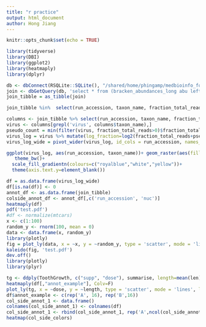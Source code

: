 ```yaml
---
title: "r practice"
output: html_document
author: Hong Jiang
---
```


```r
knitr::opts_chunk$set(echo = TRUE)
```

```r
library(tidyverse)
library(DBI)
library(ggplot2)
library(heatmaply)
library(dplyr)
```
```r
db <- dbConnect(RSQLite::SQLite(), "/shared/home/phingamp/medbioinfo_folder/pascal/central_database/sample_collab.db")
join <- dbGetQuery(db, 'select * from (bracken_abundances_long abu left join sample_annot using(run_accession))')
join_tibble = as_tibble(join)
```
```r
join_tibble %in%  select(run_accession, taxon_name, fraction_total_reads) %>% filter()
```
```r
columns <- join_tibble %>% select(run_accession, taxon_name, fraction_total_reads)
virus <- columns[grepl('virus', columns$taxon_name),]
pseudo_count = min(filter(virus, fraction_total_reads>0)$fraction_total_reads)
virus_log = virus %>% mutate(log_fraction=log2(fraction_total_reads+pseudo_count))
virus_log_wide = pivot_wider(virus_log, id_cols = run_accession, names_from = taxon_name, values_from = log_fraction)
```
```r
ggplot(virus_log, aes(run_accession, taxon_name))+ geom_raster(aes(fill=log_fraction)) +
   theme_bw()+
  scale_fill_gradientn(colours=c("royalblue","white","yellow"))+
  theme(axis.text.y=element_blank())
```
```r
df = as.data.frame(virus_log_wide)
df[is.na(df)] <- 0
annot_df <- as.data.frame(join_tibble)
colside_annot_df <- annot_df[,c('run_accession', 'nuc')]
heatmaply(df)
pdf('test.pdf')
#df <- normalize(mtcars)
x <- c(1:100)
random_y <- rnorm(100, mean = 0)
data <- data.frame(x, random_y)
library(plotly)
fig = plot_ly(data, x = ~x, y = ~random_y, type = 'scatter', mode = 'lines')
kaleido(fig, 'test.pdf')
dev.off()
library(plotly)
library(plyr)

tg <- ddply(ToothGrowth, c("supp", "dose"), summarise, length=mean(len))
heatmaply(df[,"annot_example"], Colv=F)
plot_ly(tg, x = ~dose, y = ~length, type = 'scatter', mode = 'lines', linetype = ~supp, color = I('black'), file = "heatmaply_plot_test.pdf") 
df$annot_example <- c(rep('A', 16), rep('B',16))
col_side_annot_1 <- data.frame()
colnames(col_side_annot_1) <- colnames(df)
col_side_annot_1 <- rbind(col_side_annot_1, rep('A',ncol(col_side_annot_1)))
heatmap(col_side_colors)
```